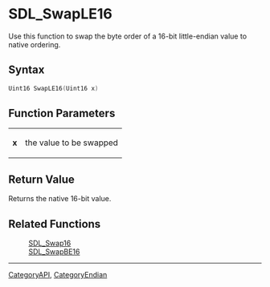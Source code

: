 
= SDL_SwapLE16 =
Use this function to swap the byte order of a 16-bit little-endian value to native ordering.


== Syntax ==
<syntaxhighlight lang='c++'>
Uint16 SwapLE16(Uint16 x)
</syntaxhighlight>

== Function Parameters ==
{|
|'''x'''
|the value to be swapped
|}

== Return Value ==
Returns the native 16-bit value.
== Related Functions ==
:[[SDL_Swap16]]
:[[SDL_SwapBE16]]

----
[[CategoryAPI]], [[CategoryEndian]]
